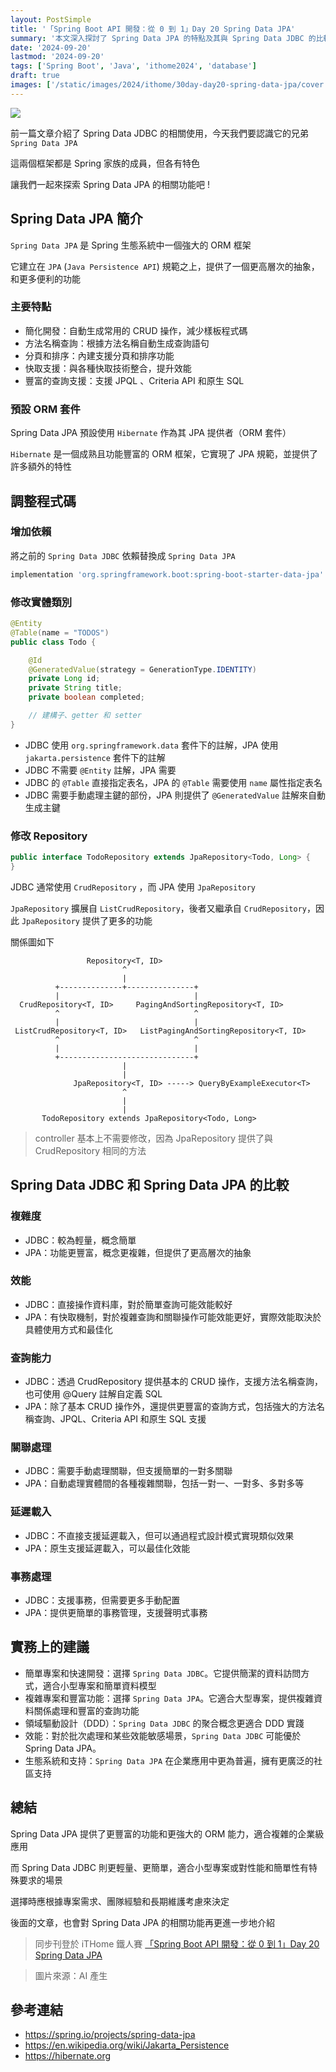 ```yaml
---
layout: PostSimple
title: '「Spring Boot API 開發：從 0 到 1」Day 20 Spring Data JPA'
summary: '本文深入探討了 Spring Data JPA 的特點及其與 Spring Data JDBC 的比較。文章首先介紹了 Spring Data JPA 的主要特點，包括簡化開發、方法名稱查詢、分頁和排序支援等。接著，文章詳細說明了如何在 Spring Boot 項目中集成 Spring Data JPA，包括添加依賴、修改實體類別和建立 Repository。文章還對比了 Spring Data JPA 和 Spring Data JDBC 在複雜度、效能、查詢能力、關聯處理、延遲載入和事務處理等方面的差異。最後，文章提供了實務上的選擇建議，幫助開發者根據專案需求選擇合適的數據訪問框架。這篇文章為 Spring Boot 開發者提供了全面的 Spring Data JPA 使用指南，有助於理解和選擇適合項目需求的 ORM 框架'
date: '2024-09-20'
lastmod: '2024-09-20'
tags: ['Spring Boot', 'Java', 'ithome2024', 'database']
draft: true
images: ['/static/images/2024/ithome/30day-day20-spring-data-jpa/cover.webp']
---
```


![](/static/images/2024/ithome/30day-day20-spring-data-jpa/cover.webp)

前一篇文章介紹了 Spring Data JDBC 的相關使用，今天我們要認識它的兄弟 `Spring Data JPA`

這兩個框架都是 Spring 家族的成員，但各有特色

讓我們一起來探索 Spring Data JPA 的相關功能吧 !

## Spring Data JPA 簡介

`Spring Data JPA` 是 Spring 生態系統中一個強大的 ORM 框架

它建立在 `JPA` (`Java Persistence API`) 規範之上，提供了一個更高層次的抽象，和更多便利的功能

### 主要特點

- 簡化開發：自動生成常用的 CRUD 操作，減少樣板程式碼
- 方法名稱查詢：根據方法名稱自動生成查詢語句
- 分頁和排序：內建支援分頁和排序功能
- 快取支援：與各種快取技術整合，提升效能
- 豐富的查詢支援：支援 JPQL 、Criteria API 和原生 SQL

### 預設 ORM 套件

Spring Data JPA 預設使用 `Hibernate` 作為其 JPA 提供者（ORM 套件）

`Hibernate` 是一個成熟且功能豐富的 ORM 框架，它實現了 JPA 規範，並提供了許多額外的特性

## 調整程式碼

### 增加依賴

將之前的 `Spring Data JDBC` 依賴替換成 `Spring Data JPA`

```groovy
implementation 'org.springframework.boot:spring-boot-starter-data-jpa'
```

### 修改實體類別

```java
@Entity
@Table(name = "TODOS")
public class Todo {

    @Id
    @GeneratedValue(strategy = GenerationType.IDENTITY)
    private Long id;
    private String title;
    private boolean completed;

    // 建構子、getter 和 setter
}
```

- JDBC 使用 `org.springframework.data` 套件下的註解，JPA 使用 `jakarta.persistence` 套件下的註解
- JDBC 不需要 `@Entity` 註解，JPA 需要
- JDBC 的 `@Table` 直接指定表名，JPA 的 `@Table` 需要使用 `name` 屬性指定表名
- JDBC 需要手動處理主鍵的部份，JPA 則提供了 `@GeneratedValue` 註解來自動生成主鍵

### 修改 Repository

```java
public interface TodoRepository extends JpaRepository<Todo, Long> {
}
```

JDBC 通常使用 `CrudRepository` ，而 JPA 使用 `JpaRepository`

`JpaRepository` 擴展自 `ListCrudRepository`，後者又繼承自 `CrudRepository`，因此 `JpaRepository` 提供了更多的功能

關係圖如下

```
                 Repository<T, ID>
                         ^
                         |
          +--------------+---------------+
          |                              |
  CrudRepository<T, ID>     PagingAndSortingRepository<T, ID>
          ^                              ^
          |                              |
 ListCrudRepository<T, ID>   ListPagingAndSortingRepository<T, ID>
          ^                              ^
          |                              |
          +------------------------------+
                         |
                         |
              JpaRepository<T, ID> -----> QueryByExampleExecutor<T>
                         ^
                         |
                         |
       TodoRepository extends JpaRepository<Todo, Long>
```

> controller 基本上不需要修改，因為 JpaRepository 提供了與 CrudRepository 相同的方法

## Spring Data JDBC 和 Spring Data JPA 的比較

### 複雜度

- JDBC：較為輕量，概念簡單
- JPA：功能更豐富，概念更複雜，但提供了更高層次的抽象

### 效能

- JDBC：直接操作資料庫，對於簡單查詢可能效能較好
- JPA：有快取機制，對於複雜查詢和關聯操作可能效能更好，實際效能取決於具體使用方式和最佳化

### 查詢能力

- JDBC：透過 CrudRepository 提供基本的 CRUD 操作，支援方法名稱查詢，也可使用 @Query 註解自定義 SQL
- JPA：除了基本 CRUD 操作外，還提供更豐富的查詢方式，包括強大的方法名稱查詢、JPQL、Criteria API 和原生 SQL 支援

### 關聯處理

- JDBC：需要手動處理關聯，但支援簡單的一對多關聯
- JPA：自動處理實體間的各種複雜關聯，包括一對一、一對多、多對多等

### 延遲載入

- JDBC：不直接支援延遲載入，但可以通過程式設計模式實現類似效果
- JPA：原生支援延遲載入，可以最佳化效能

### 事務處理

- JDBC：支援事務，但需要更多手動配置
- JPA：提供更簡單的事務管理，支援聲明式事務

## 實務上的建議

- 簡單專案和快速開發：選擇 `Spring Data JDBC`。它提供簡潔的資料訪問方式，適合小型專案和簡單資料模型
- 複雜專案和豐富功能：選擇 `Spring Data JPA`。它適合大型專案，提供複雜資料關係處理和豐富的查詢功能
- 領域驅動設計（DDD）：`Spring Data JDBC` 的聚合概念更適合 DDD 實踐
- 效能：對於批次處理和某些效能敏感場景，`Spring Data JDBC` 可能優於 Spring Data JPA。
- 生態系統和支持：`Spring Data JPA` 在企業應用中更為普遍，擁有更廣泛的社區支持

## 總結

Spring Data JPA 提供了更豐富的功能和更強大的 ORM 能力，適合複雜的企業級應用

而 Spring Data JDBC 則更輕量、更簡單，適合小型專案或對性能和簡單性有特殊要求的場景

選擇時應根據專案需求、團隊經驗和長期維護考慮來決定

後面的文章，也會對 Spring Data JPA 的相關功能再更進一步地介紹

> 同步刊登於 iTHome 鐵人賽 [「Spring Boot API 開發：從 0 到 1」Day 20 Spring Data JPA](https://ithelp.ithome.com.tw/articles/10348407)

> 圖片來源：AI 產生

## 參考連結

- https://spring.io/projects/spring-data-jpa
- https://en.wikipedia.org/wiki/Jakarta_Persistence
- https://hibernate.org
